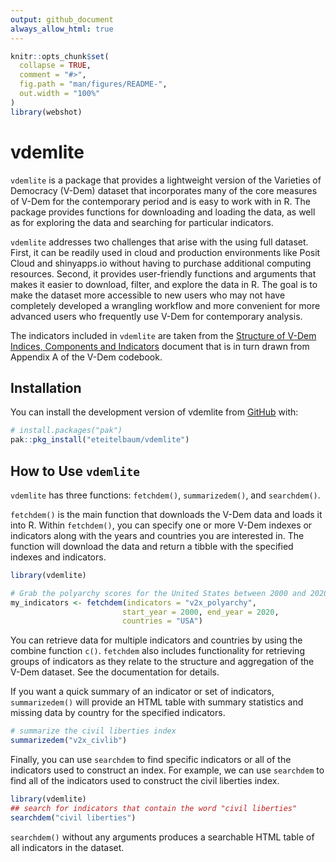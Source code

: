 ```yaml
---
output: github_document
always_allow_html: true
---
```


<!-- README.md is generated from README.Rmd. Please edit that file -->

```r
knitr::opts_chunk$set(
  collapse = TRUE,
  comment = "#>",
  fig.path = "man/figures/README-",
  out.width = "100%"
)
library(webshot)
```

# vdemlite

<!-- badges: start -->
<!-- badges: end -->

`vdemlite` is a package that provides a lightweight version of the Varieties of Democracy (V-Dem) dataset that incorporates many of the core measures of V-Dem for the contemporary period and is easy to work with in R. The package provides functions for downloading and loading the data, as well as for exploring the data and searching for particular indicators.

`vdemlite` addresses two challenges that arise with the using full dataset. First, it can be readily used in cloud and production environments like Posit Cloud and shinyapps.io without having to purchase additional computing resources. Second, it provides user-friendly functions and arguments that makes it easier to download, filter, and explore the data in R. The goal is to make the dataset more accessible to new users who may not have completely developed a wrangling workflow and more convenient for more advanced users who frequently use V-Dem for contemporary analysis.

The indicators included in `vdemlite` are taken from the [Structure of V-Dem Indices, Components and Indicators](https://v-dem.net/documents/41/v-dem_structureofaggregation_v14.pdf) document that is in turn drawn from Appendix A of the V-Dem codebook.

## Installation

You can install the development version of vdemlite from [GitHub](https://github.com/) with:

``` r
# install.packages("pak")
pak::pkg_install("eteitelbaum/vdemlite")
```

## How to Use `vdemlite`

`vdemlite` has three functions: `fetchdem()`, `summarizedem()`, and `searchdem()`.

`fetchdem()` is the main function that downloads the V-Dem data and loads it into R. Within `fetchdem()`, you can specify one or more V-Dem indexes or indicators along with the years and countries you are interested in. The function will download the data and return a tibble with the specified indexes and indicators.

```r
library(vdemlite)

# Grab the polyarchy scores for the United States between 2000 and 2020
my_indicators <- fetchdem(indicators = "v2x_polyarchy",
                         start_year = 2000, end_year = 2020,
                         countries = "USA")
```

You can retrieve data for multiple indicators and countries by using the combine function `c()`. `fetchdem` also includes functionality for retrieving groups of indicators as they relate to the structure and aggregation of the V-Dem dataset. See the documentation for details. 

If you want a quick summary of an indicator or set of indicators, `summarizedem()` will provide an HTML table with summary statistics and missing data by country for the specified indicators.

```r
# summarize the civil liberties index
summarizedem("v2x_civlib")
```

Finally, you can use `searchdem` to find specific indicators or all of the indicators used to construct an index. For example, we can use `searchdem` to find all of the indicators used to construct the civil liberties index.

```r
library(vdemlite)
## search for indicators that contain the word "civil liberties"
searchdem("civil liberties")
```

`searchdem()` without any arguments produces a searchable HTML table of all indicators in the dataset. 
